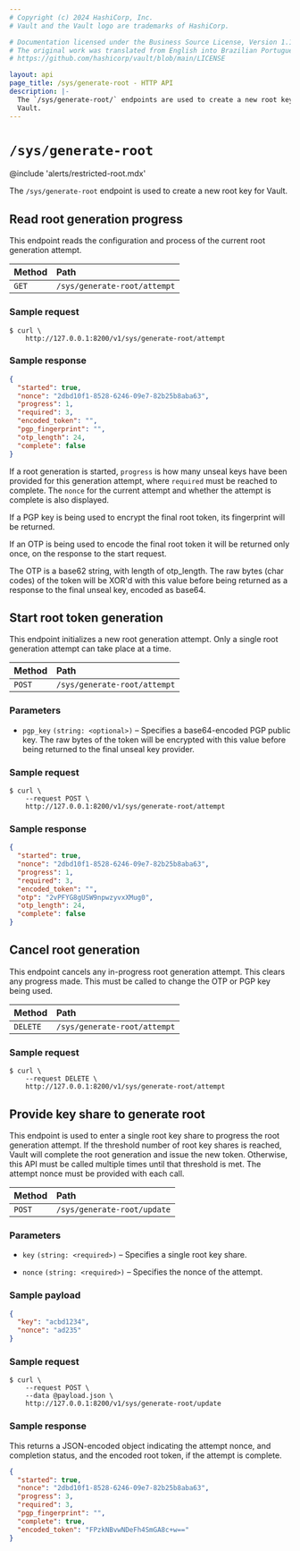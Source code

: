 ```yaml
---
# Copyright (c) 2024 HashiCorp, Inc.
# Vault and the Vault logo are trademarks of HashiCorp.

# Documentation licensed under the Business Source License, Version 1.1.
# The original work was translated from English into Brazilian Portuguese.
# https://github.com/hashicorp/vault/blob/main/LICENSE

layout: api
page_title: /sys/generate-root - HTTP API
description: |-
  The `/sys/generate-root/` endpoints are used to create a new root key for
  Vault.
---
```


# `/sys/generate-root`

@include 'alerts/restricted-root.mdx'

The `/sys/generate-root` endpoint is used to create a new root key for Vault.

## Read root generation progress

This endpoint reads the configuration and process of the current root generation
attempt.

| Method | Path                         |
| :----- | :--------------------------- |
| `GET`  | `/sys/generate-root/attempt` |

### Sample request

```shell-session
$ curl \
    http://127.0.0.1:8200/v1/sys/generate-root/attempt
```

### Sample response

```json
{
  "started": true,
  "nonce": "2dbd10f1-8528-6246-09e7-82b25b8aba63",
  "progress": 1,
  "required": 3,
  "encoded_token": "",
  "pgp_fingerprint": "",
  "otp_length": 24,
  "complete": false
}
```

If a root generation is started, `progress` is how many unseal keys have been
provided for this generation attempt, where `required` must be reached to
complete. The `nonce` for the current attempt and whether the attempt is
complete is also displayed.

If a PGP key is being used to encrypt the final root
token, its fingerprint will be returned.

If an OTP is being used to encode the final root token it will be returned only
once, on the response to the start request.

The OTP is a base62 string, with length of otp_length.
The raw bytes (char codes) of the token will be XOR'd with
this value before being returned as a response to the final unseal
key, encoded as base64.

## Start root token generation

This endpoint initializes a new root generation attempt. Only a single root
generation attempt can take place at a time.

| Method | Path                         |
| :----- | :--------------------------- |
| `POST` | `/sys/generate-root/attempt` |

### Parameters

- `pgp_key` `(string: <optional>)` – Specifies a base64-encoded PGP public key.
  The raw bytes of the token will be encrypted with this value before being
  returned to the final unseal key provider.

### Sample request

```shell-session
$ curl \
    --request POST \
    http://127.0.0.1:8200/v1/sys/generate-root/attempt
```

### Sample response

```json
{
  "started": true,
  "nonce": "2dbd10f1-8528-6246-09e7-82b25b8aba63",
  "progress": 1,
  "required": 3,
  "encoded_token": "",
  "otp": "2vPFYG8gUSW9npwzyvxXMug0",
  "otp_length": 24,
  "complete": false
}
```

## Cancel root generation

This endpoint cancels any in-progress root generation attempt. This clears any
progress made. This must be called to change the OTP or PGP key being used.

| Method   | Path                         |
| :------- | :--------------------------- |
| `DELETE` | `/sys/generate-root/attempt` |

### Sample request

```shell-session
$ curl \
    --request DELETE \
    http://127.0.0.1:8200/v1/sys/generate-root/attempt
```

## Provide key share to generate root

This endpoint is used to enter a single root key share to progress the root
generation attempt. If the threshold number of root key shares is reached,
Vault will complete the root generation and issue the new token. Otherwise,
this API must be called multiple times until that threshold is met. The attempt
nonce must be provided with each call.

| Method | Path                        |
| :----- | :-------------------------- |
| `POST` | `/sys/generate-root/update` |

### Parameters

- `key` `(string: <required>)` – Specifies a single root key share.

- `nonce` `(string: <required>)` – Specifies the nonce of the attempt.

### Sample payload

```json
{
  "key": "acbd1234",
  "nonce": "ad235"
}
```

### Sample request

```shell-session
$ curl \
    --request POST \
    --data @payload.json \
    http://127.0.0.1:8200/v1/sys/generate-root/update
```

### Sample response

This returns a JSON-encoded object indicating the attempt nonce, and completion
status, and the encoded root token, if the attempt is complete.

```json
{
  "started": true,
  "nonce": "2dbd10f1-8528-6246-09e7-82b25b8aba63",
  "progress": 3,
  "required": 3,
  "pgp_fingerprint": "",
  "complete": true,
  "encoded_token": "FPzkNBvwNDeFh4SmGA8c+w=="
}
```
